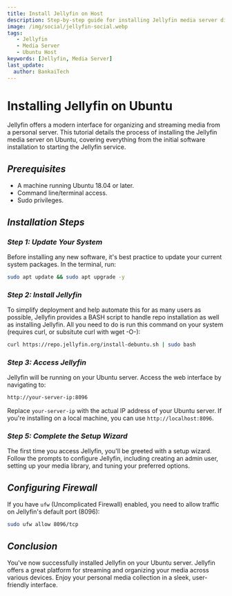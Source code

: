 ```yaml
---
title: Install Jellyfin on Host
description: Step-by-step guide for installing Jellyfin media server directly on Ubuntu host system with configuration and firewall setup.
image: /img/social/jellyfin-social.webp
tags:
   - Jellyfin
   - Media Server
   - Ubuntu Host
keywords: [Jellyfin, Media Server]
last_update:
  author: BankaiTech
---
```



# **Installing Jellyfin on Ubuntu**

Jellyfin offers a modern interface for organizing and streaming media from a personal server. This tutorial details the process of installing the Jellyfin media server on Ubuntu, covering everything from the initial software installation to starting the Jellyfin service.

## ***Prerequisites***

- A machine running Ubuntu 18.04 or later.
- Command line/terminal access.
- Sudo privileges.

## ***Installation Steps***

### *Step 1: Update Your System*

Before installing any new software, it's best practice to update your current system packages. In the terminal, run:

```bash
sudo apt update && sudo apt upgrade -y
```

### *Step 2: Install Jellyfin*

To simplify deployment and help automate this for as many users as possible, Jellyfin provides a BASH script to handle repo installation as well as installing Jellyfin. All you need to do is run this command on your system (requires curl, or subsitute curl with wget -O-):

```bash
curl https://repo.jellyfin.org/install-debuntu.sh | sudo bash
```

### *Step 3: Access Jellyfin*

Jellyfin will be running on your Ubuntu server. Access the web interface by navigating to:

```bash
http://your-server-ip:8096
```

Replace `your-server-ip` with the actual IP address of your Ubuntu server. If you're installing on a local machine, you can use `http://localhost:8096`.

### *Step 5: Complete the Setup Wizard*

The first time you access Jellyfin, you'll be greeted with a setup wizard. Follow the prompts to configure Jellyfin, including creating an admin user, setting up your media library, and tuning your preferred options.

## ***Configuring Firewall***

If you have `ufw` (Uncomplicated Firewall) enabled, you need to allow traffic on Jellyfin's default port (8096):

```bash
sudo ufw allow 8096/tcp
```

## ***Conclusion***

You've now successfully installed Jellyfin on your Ubuntu server. Jellyfin offers a great platform for streaming and organizing your media across various devices. Enjoy your personal media collection in a sleek, user-friendly interface.

<BuyMeACoffeeButton />
